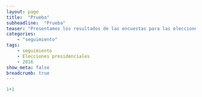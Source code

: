 ```yaml
---
layout: page
title:  "Prueba"
subheadline:  "Prueba"
teaser: "Presentamos los resultados de las encuestas para las elecciones presidenciales 2016"
categories:
    - "seguimiento"
tags:
    - seguimiento
    - Elecciones presidenciales
    - 2016 
show_meta: false
breadcrumb: true
---
```




```r
1+1
```




